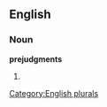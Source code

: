 
==English==

===Noun===
'''prejudgments'''

# {{plural of|[[prejudgment]]}}

[[Category:English plurals]]